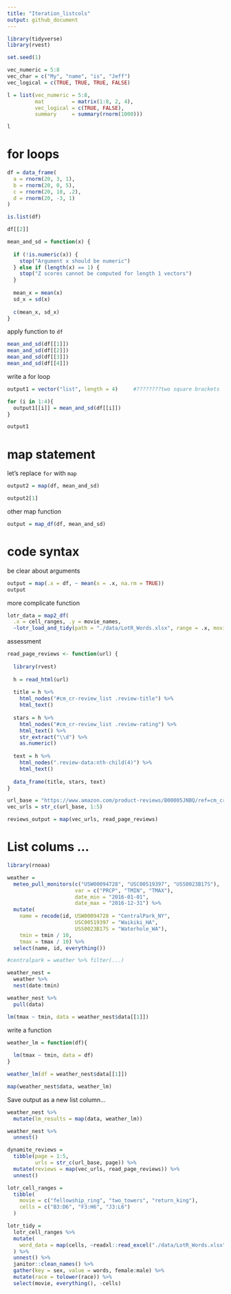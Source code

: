 ```yaml
---
title: "Iteration_listcols"
output: github_document
---
```


```r
library(tidyverse)
library(rvest)

set.seed(1)
```

```r
vec_numeric = 5:8
vec_char = c("My", "name", "is", "Jeff")
vec_logical = c(TRUE, TRUE, TRUE, FALSE)

l = list(vec_numeric = 5:8,
         mat         = matrix(1:8, 2, 4),
         vec_logical = c(TRUE, FALSE),
         summary     = summary(rnorm(1000)))

l
```

# for loops

```r
df = data_frame(
  a = rnorm(20, 3, 1),
  b = rnorm(20, 0, 5),
  c = rnorm(20, 10, .2),
  d = rnorm(20, -3, 1)
)

is.list(df)

df[[2]]   
```

```r
mean_and_sd = function(x) {
  
  if (!is.numeric(x)) {
    stop("Argument x should be numeric")
  } else if (length(x) == 1) {
    stop("Z scores cannot be computed for length 1 vectors")
  }
  
  mean_x = mean(x)
  sd_x = sd(x)
  
  c(mean_x, sd_x)
}
```

apply function to `df`

```r
mean_and_sd(df[[1]])
mean_and_sd(df[[2]])
mean_and_sd(df[[3]])
mean_and_sd(df[[4]])
```

write a for loop

```r
output1 = vector("list", length = 4)     #????????two square brackets

for (i in 1:4){
  output1[[i]] = mean_and_sd(df[[i]])     
}

output1
```

# map statement

let's replace `for` with `map`

```r
output2 = map(df, mean_and_sd)

output2[1]
```

other map function

```r
output = map_df(df, mean_and_sd)
```

# code syntax

be clear about arguments

```r
output = map(.x = df, ~ mean(x = .x, na.rm = TRUE))
output
```

more complicate function

```r
lotr_data = map2_df(
  .x = cell_ranges, .y = movie_names, 
  ~lotr_load_and_tidy(path = "./data/LotR_Words.xlsx", range = .x, movie_name = .y))
```

assessment

```r
read_page_reviews <- function(url) {
  
  library(rvest)
  
  h = read_html(url)
  
  title = h %>%
    html_nodes("#cm_cr-review_list .review-title") %>%
    html_text()
  
  stars = h %>%
    html_nodes("#cm_cr-review_list .review-rating") %>%
    html_text() %>%
    str_extract("\\d") %>%
    as.numeric()
  
  text = h %>%
    html_nodes(".review-data:nth-child(4)") %>%
    html_text()
  
  data_frame(title, stars, text)
}

url_base = "https://www.amazon.com/product-reviews/B00005JNBQ/ref=cm_cr_arp_d_viewopt_rvwer?ie=UTF8&reviewerType=avp_only_reviews&sortBy=recent&pageNumber="
vec_urls = str_c(url_base, 1:5)

reviews_output = map(vec_urls, read_page_reviews)
```

# List colums ...

```r
library(rnoaa)

weather = 
  meteo_pull_monitors(c("USW00094728", "USC00519397", "USS0023B17S"),
                      var = c("PRCP", "TMIN", "TMAX"), 
                      date_min = "2016-01-01",
                      date_max = "2016-12-31") %>%
  mutate(
    name = recode(id, USW00094728 = "CentralPark_NY", 
                      USC00519397 = "Waikiki_HA",
                      USS0023B17S = "Waterhole_WA"),
    tmin = tmin / 10,
    tmax = tmax / 10) %>%
  select(name, id, everything())
```

```r
#centralpark = weather %>% filter(...)

weather_nest =
  weather %>% 
  nest(date:tmin)
```

```r
weather_nest %>% 
  pull(data)
```

```r
lm(tmax ~ tmin, data = weather_nest$data[[1]])
```

write a function

```r
weather_lm = function(df){
  
  lm(tmax ~ tmin, data = df)
}

weather_lm(df = weather_nest$data[[1]])
```

```r
map(weather_nest$data, weather_lm)
```

Save output as a new list column...

```r
weather_nest %>% 
  mutate(lm_results = map(data, weather_lm))
```


```r
weather_nest %>% 
  unnest()
```

```r
dynamite_reviews = 
  tibble(page = 1:5,
         urls = str_c(url_base, page)) %>% 
  mutate(reviews = map(vec_urls, read_page_reviews)) %>% 
  unnest()
```

```r
lotr_cell_ranges = 
  tibble(
    movie = c("fellowship_ring", "two_towers", "return_king"),
    cells = c("B3:D6", "F3:H6", "J3:L6")
  )

lotr_tidy = 
  lotr_cell_ranges %>% 
  mutate(
    word_data = map(cells, ~readxl::read_excel("./data/LotR_Words.xlsx", range = .x))
  ) %>% 
  unnest() %>% 
  janitor::clean_names() %>% 
  gather(key = sex, value = words, female:male) %>%
  mutate(race = tolower(race)) %>% 
  select(movie, everything(), -cells) 
```

